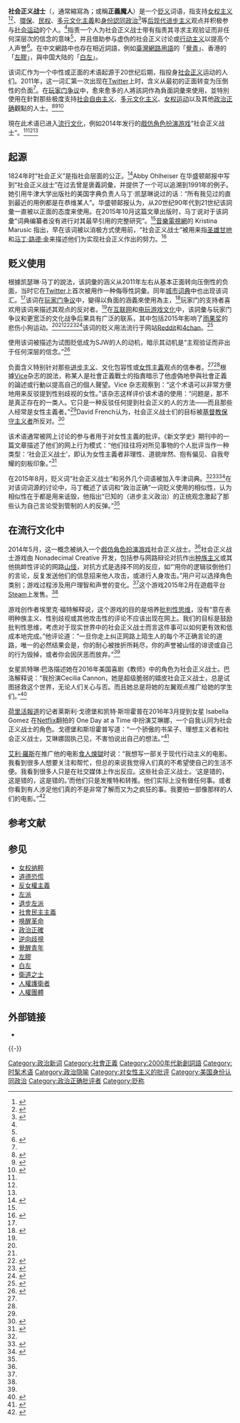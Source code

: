 '''社会正义战士'''（{{lang-en|Social Justice Warrior}}，通常縮寫為{{lang|en|'''SJW'''}}；或稱'''正義魔人'''）是一个[[贬义|贬义]]词语，指支持[[女权主义|女权主义]]<ref name="WashingtonPost">{{Cite web|title=Why ‘social justice warrior,’ a Gamergate insult, is now a dictionary entry|url=https://www.washingtonpost.com/news/the-intersect/wp/2015/10/07/why-social-justice-warrior-a-gamergate-insult-is-now-a-dictionary-entry/|access-date=2021-11-21|date=2015-10-07|publisher=The Washington Post|archive-url=https://web.archive.org/web/20180606183617/https://www.washingtonpost.com/news/the-intersect/wp/2015/10/07/why-social-justice-warrior-a-gamergate-insult-is-now-a-dictionary-entry/|archive-date=2018-06-06}}</ref><ref name="Eric Johnson 2016">{{Cite web|title=Understanding the Jargon of Gamergate|url=https://www.vox.com/2014/10/10/11631790/understanding-the-jargon-of-gamergate|access-date=2021-11-21|date=2014-10-10|last=Johnson|first=Eric|work=Vox|language=en|archive-date=2019-12-01|archive-url=https://web.archive.org/web/20191201005803/https://www.vox.com/2014/10/10/11631790/understanding-the-jargon-of-gamergate|dead-url=no}}</ref>、[[環保|環保]]、[[民权|民权]]、[[多元文化主義|多元文化主義]]和[[身份認同政治|身份認同政治]]<ref>{{cite web|title=Billy Corgan Compares 'Social Justice Warriors' to Cults, Maoists, KKK|url=https://www.rollingstone.com/music/news/billy-corgan-compares-social-justice-warriors-to-cults-maoists-kkk-20160419|accessdate=2018-06-06|author=Jon Blistein|date=2016-04-19|work=Rolling Stone|language=en|archive-url=https://web.archive.org/web/20170126172247/http://www.rollingstone.com/music/news/billy-corgan-compares-social-justice-warriors-to-cults-maoists-kkk-20160419|archive-date=2017-01-26|dead-url=no}}</ref>等[[后现代|后现代]][[进步主义|进步主义]]观点并积极参与[[社会运动|社会运动]]的个人。<ref name="WashingtonPost" />指责一个人为社会正义战士带有指责其寻求主观验证而非任何深层次的信念的意味<ref name=heronbelford/>，并且借助参与虚伪的社会正义讨论或[[行动主义|行动主义]]以提高个人声誉<ref name="ViceAllegra">{{Cite web|title=Meet the Female Gamer Mascot Born of Anti-Feminist Internet Drama|url=https://www.vice.com/en/article/exmwzp/meet-the-female-gamer-mascot-created-by-anti-feminists-828|access-date=2021-11-21|work=www.vice.com|language=en|quote=A Social Justice Warrior, or SJW, is any person, female or male, who argues online for political correctness or feminism. 'Social justice' may sound like a good thing to many of our readers, but the people who use this term only use it pejoratively.|archive-date=2021-12-21|archive-url=https://web.archive.org/web/20211221153512/https://www.vice.com/en/article/exmwzp/meet-the-female-gamer-mascot-created-by-anti-feminists-828|dead-url=no}}</ref>。在中文網路中也存在相近詞語，例如[[台灣網路用語列表|臺灣網路用語]]的「[[覺醒青年|覺青]]」、香港的「[[左膠|左膠]]」，與中国大陆的「[[白左|白左]]」。

该词汇作为一个中性或正面的术语起源于20世纪后期，指投身[[社会正义|社会正义]]运动的人们。2011年，这一词汇第一次出现在[[Twitter|Twitter]]上时，含义从最初的正面转变为压倒性的负面<ref name="WashingtonPost" />。在[[玩家门|玩家门争议]]中，愈來愈多的人將該詞作為負面詞彙來使用，並特別使用在針對那些极度支持[[社会自由主义|社会自由主义]]、[[多元文化主义|多元文化主义]]、[[女权纳粹|女权运动]]以及其他[[政治正确|政治正确]]觀點的人士。<ref name="parreno">{{Cite web|title=Social Justice Warriors Now Have Their Own RPG|url=https://gameranx.com/updates/id/24055/article/social-justice-warriors-now-have-their-own-rpg/|access-date=2021-11-21|date=2014-09-09|last=Parreno|first=Ryan|work=Gameranx|language=en-US|archive-date=2021-11-21|archive-url=https://web.archive.org/web/20211121014120/https://gameranx.com/updates/id/24055/article/social-justice-warriors-now-have-their-own-rpg/|dead-url=no}}</ref><ref name="technologytell">{{Cite web|title=Social Justice Warrior Review: Meh - GamerTell|url=http://www.technologytell.com/gaming/144852/social-justice-warrior-review-meh/|access-date=2021-11-21|date=2015-03-30|publisher=TechnologyTell|archive-url=https://web.archive.org/web/20160103130249/http://www.technologytell.com/gaming/144852/social-justice-warrior-review-meh/|archive-date=2016-01-03}}</ref><ref name="breiner">{{Cite web|title=Don’t Feed The Trolls, Fight Them|url=https://archive.thinkprogress.org/dont-feed-the-trolls-fight-them-9511d9def046/|access-date=2021-11-21|language=en-US|archive-date=2021-11-21|archive-url=https://web.archive.org/web/20211121014120/https://archive.thinkprogress.org/dont-feed-the-trolls-fight-them-9511d9def046/|dead-url=no}}</ref>

現在此术语已进入[[流行文化|流行文化]]，例如2014年发行的[[戲仿|戲仿]][[角色扮演游戏|角色扮演游戏]]“社会正义战士”。<ref name="parreno" /><ref name="technologytell" /><ref name="breiner" />

== 起源 ==
{{details|社会正义}}
1824年时“社会正义”是指社会层面的公正。<ref>{{citation|work=[[牛津英語詞典|牛津英語詞典]]|date=September 2005|subscription=yes|title=social justice|url=http://oed.com/search?searchType=dictionary&q=social+justice|edition=3rd|author=[[牛津大學出版社|Oxford University Press]]}}</ref>Abby Ohlheiser 在华盛顿邮报中写到“社会正义战士”在过去曾是褒義詞彙，并提供了一个可以追溯到1991年的例子。她引用牛津大学出版社的美国字典负责人马丁·凯瑟琳说过的话：“所有我见过的直到最近的用例都是在恭维某人”。华盛顿邮报认为，从20世纪90年代到21世纪该詞彙一直被以正面的态度来使用。在2015年10月这篇文章出版时，马丁说对于该詞彙“词典编纂者没有进行对其最早引用的完整研究”。<ref name="WashingtonPost" />[[音樂電視網|音樂電視網]]的 Kristina Marusic 指出，早在该词被以消极方式使用前，“社会正义战士”被用来指[[圣雄甘地|圣雄甘地]]和[[马丁·路德·金|马丁·路德·金]]来描述他们为实现社会正义作出的努力。<ref name="marusic">{{Cite web|title=Sorry Trolls, You’re Not Going To Win The Battle Against Social Justice Warriors|url=http://www.mtv.com/news/2087859/trolls-sjw-laci-green/|access-date=2021-11-21|last=Marusic|first=Kristina|work=MTV News|language=en|archive-date=2016-03-18|archive-url=https://web.archive.org/web/20160318121441/http://www.mtv.com/news/2087859/trolls-sjw-laci-green/|dead-url=no}}</ref>

== 贬义使用 ==
根據凯瑟琳·马丁的說法，该詞彙的涵义从2011年左右从基本正面转向压倒性的负面，当时它在[[Twitter|Twitter]]上首次被用作一种侮辱性詞彙。同年[[城市词典|城市词典]]中也出现该词汇。<ref name="WashingtonPost" />该词在[[玩家门|玩家门争议]]中，變得以負面的涵義來使用為主，<ref name="sarahjeong">{{citation|first=Sarah|last=Jeong|author-link=Sarah Jeong|year=2015|title=The Internet of Garbage|publisher=[[Forbes|Forbes Media]]}}</ref>玩家门的支持者喜欢用该词来描述其观点的反对者。<ref name="WashingtonPost" />在[[互联网|互联网]]和[[电玩游戏文化|电玩游戏文化]]中，该詞彙与玩家门争议和更宽泛的文化战争后果具有广泛的联系，其中包括2015年影响了[[雨果奖|雨果奖]]的悲伤小狗运动。<ref name="Eric Johnson 2016" /><ref name="ViceAllegra" /><ref>{{Cite web|title=Are gamers misogynistic? Some certainly are|url=https://www.irishtimes.com/culture/games/game-reviews/are-gamers-misogynistic-some-certainly-are-1.1968159|access-date=2021-11-21|last=Clarke|first=Donald|work=The Irish Times|language=en|quote=A Social Justice Warrior, or SJW, is any person, female or male, who argues online for political correctness or feminism. 'Social justice' may sound like a good thing to many of our readers, but the people who use this term only use it pejoratively.|archive-date=2018-11-22|archive-url=https://web.archive.org/web/20181122164008/https://www.irishtimes.com/culture/games/game-reviews/are-gamers-misogynistic-some-certainly-are-1.1968159|dead-url=no}}</ref><ref>{{Cite web|title=The only guide to Gamergate you will ever need to read|url=https://www.washingtonpost.com/news/the-intersect/wp/2014/10/14/the-only-guide-to-gamergate-you-will-ever-need-to-read/|access-date=2021-11-21|date=2014-10-14|publisher=The Washington Post|archive-url=https://web.archive.org/web/20161203034045/https://www.washingtonpost.com/news/the-intersect/wp/2014/10/14/the-only-guide-to-gamergate-you-will-ever-need-to-read/|archive-date=2016-12-03}}</ref><ref name="SlateWaldman">{{Cite web|title=How Sci-Fi’s Hugo Awards Got Their Own Full-Blown Gamergate|url=https://slate.com/culture/2015/04/2015-hugo-awards-how-the-sad-and-rabid-puppies-took-over-the-sci-fi-nominations.html|access-date=2021-11-21|date=2015-04-08|last=Waldman|first=Katy|work=Slate Magazine|language=en|archive-date=2021-12-18|archive-url=https://web.archive.org/web/20211218201342/https://slate.com/culture/2015/04/2015-hugo-awards-how-the-sad-and-rabid-puppies-took-over-the-sci-fi-nominations.html|dead-url=no}}</ref>该词的贬义用法流行于网站[[Reddit|Reddit]]和[[4chan|4chan]]。<ref name="maxhill">{{Cite web|title=In defence of ‘social justice warriors’|url=https://the-peak.ca/2014/11/in-defence-of-social-justice-warriors/|access-date=2021-11-21|date=2014-11-17|last=EIC|work=The Peak|language=en-CA|archive-date=2021-11-29|archive-url=https://web.archive.org/web/20211129164815/https://the-peak.ca/2014/11/in-defence-of-social-justice-warriors/|dead-url=no}}</ref>

使用该词被描述为试图贬低成为SJW的人的动机，暗示其动机是“主观验证而非出于任何深层的信念。”<ref name="heronbelford">{{Cite journal|title=Sexism in the circuitry: female participation in male-dominated popular computer culture|url=https://dl.acm.org/doi/10.1145/2695577.2695582|last=Heron|first=Michael James|last2=Belford|first2=Pauline|date=2014-12-08|journal=ACM SIGCAS Computers and Society|issue=4|doi=10.1145/2695577.2695582|volume=44|pages=18–29|language=en|issn=0095-2737|last3=Goker|first3=Ayse|access-date=2021-11-21|archive-date=2021-11-21|archive-url=https://web.archive.org/web/20211121014932/https://dl.acm.org/doi/10.1145/2695577.2695582|dead-url=no}}</ref>

负面含义特别针对那些[[进步主义|进步主义]]、文化包容性或[[女性主義|女性主義]]观点的信奉者。<ref name="WashingtonPost" /><ref name="Eric Johnson 2016" />根據[[Vice_(雜誌)|Vice]]杂志的說法，称某人是社會正義戰士的指責暗示了他虛偽地參與社會正義的論述或行動以提高自己的個人聲望。Vice 杂志观察到：“这个术语可以非常方便地用来反驳提到性别歧视的女性。”该杂志这样评价该术语的使用：“问题是，那不是真正存在的一类人。它只是一种反驳任何提到社会正义的人的方法——而且那些人经常是女性主義者。”<ref name=ViceAllegra />David French认为，社会正义战士们的目标被[[基督教右派|基督教保守主义者]]所反对。<ref>{{Cite web|title=The Ferocious Religious Faith of the Campus Social-Justice Warrior|url=https://www.nationalreview.com/2015/11/religious-zealots-campus-social-justice-warriors/|access-date=2021-11-21|date=2015-11-23|work=National Review|language=en-US|archive-date=2018-06-06|archive-url=https://web.archive.org/web/20180606182943/https://www.nationalreview.com/2015/11/religious-zealots-campus-social-justice-warriors/|dead-url=no}}</ref>

{{quote box |width=25em | bgcolor=#c6dbf7 |align=right |halig=left | salign=right|quote=“‘社会正义战士’，即认为女性主義者非理性、道貌岸然、抱有偏见、自我夸耀的刻板印象。”|source= ''新文学史''<ref name="selisker" />}}
该术语通常被网上讨论的参与者用于对女性主義的批评。《新文学史》期刊中的一篇文章描述了他们的网上行为模式：“他们往往将对所见事物的个人批评当作一种类型：‘社会正义战士’，即认为女性主義者非理性、道貌岸然、抱有偏见、自我夸耀的刻板印象。”<ref name="selisker">{{Cite journal|title=The Bechdel Test and the Social Form of Character Networks|url=https://muse.jhu.edu/content/crossref/journals/new_literary_history/v046/46.3.selisker.html|last=Selisker|first=Scott|date=2015|journal=New Literary History|issue=3|doi=10.1353/nlh.2015.0024|volume=46|pages=505–523|language=en|issn=1080-661X|oclc=1296558}}</ref>

在2015年8月，贬义词“社会正义战士”和另外几个词语被加入牛津词典。<ref name=WashingtonPost/><ref>{{Cite news|title=Can You Use That In A Sentence? Dictionary Adds New Words|url=https://www.npr.org/sections/thetwo-way/2015/08/27/435232388/can-you-use-that-in-a-sentence-dictionary-adds-new-words|newspaper=NPR|date=2015-08-27|accessdate=2021-11-21|language=en|first=Laura|last=Wagner|archive-date=2016-03-20|archive-url=https://web.archive.org/web/20160320210735/http://www.npr.org/sections/thetwo-way/2015/08/27/435232388/can-you-use-that-in-a-sentence-dictionary-adds-new-words|dead-url=no}}</ref><ref name="timeoxford">{{Cite web|title=Oxford Dictionaries Adds 'Fat-Shame,' 'Butthurt,' 'Redditor'|url=https://time.com/4010748/oxford-dictionary-update-2015/|access-date=2021-11-21|work=Time|language=en|archive-date=2021-11-21|archive-url=https://web.archive.org/web/20211121014121/https://time.com/4010748/oxford-dictionary-update-2015/|dead-url=no}}</ref>在对该词词源的讨论中，马丁概述了该词和“政治正确”一词贬义使用的相似性，认为相似性在于都是用来诋毁，他指出“已知的（进步主义政治）的正统观念激起了那些认为自己言论受到管制的人的反弹。”<ref name="WashingtonPost" />

== 在流行文化中 ==
2014年5月，这一概念被纳入一个[[戲仿|戲仿]][[角色扮演游戏|角色扮演游戏]]社会正义战士。<ref name="parreno" />社会正义战士游戏由 Nonadecimal Creative 开发，包括参与网路辩论对抗作出[[种族主义|种族主义]]或其他挑衅性评论的网路[[白目|山怪]]，对抗方式是选择不同的反应，如“‘用你的逻辑驳倒他们的言论，反复发送他们的信息招来他人攻击，或进行人身攻击。”用户可以选择角色类别；游戏过程涉及用户理智和声誉的变化。<ref name="technologytell" />这个游戏2015年2月在遊戲平台[[Steam|Steam]]上发售。<ref name="breiner" /> 

游戏创作者埃里克·福特解释说，这个游戏的目的是培养[[批判性思维|批判性思维]]，没有“意在表明种族主义、性别歧视或其他攻击性的评论不应该出现在网上。我们的目标是鼓励批判性思维，考虑对于现实世界中的社会正义战士而言这件事可以如何更有效和低成本地完成。”他评论道：“一旦你走上纠正网路上陌生人的每个不正确言论的道路，唯一的必然结果会是，你的耐心被挫折所耗尽，你的声誉被山怪的诽谤或自己的行为毁掉，或者你会因厌恶而放弃。”<ref name="breiner" />

女星凯特琳·巴洛描述她在2016年美国喜剧《教师》中的角色为社会正义战士。巴洛解释说：“我扮演Cecilia Cannon，她是超级脆弱的嬉皮社会正义战士，总是试图拯救这个世界，无论人们关心与否。而且她总是将她的左翼观点推广给她的学生们。”<ref name="ninametz">{{Cite web|title=Stars of twisted new sitcom 'Teachers' bring laughs home from school|url=https://www.chicagotribune.com/entertainment/tv/ct-katydids-teachers-tv-land-ent-0127-20160126-column.html|access-date=2021-11-21|date=2016-01-26|last=Metz|first=Nina|publisher=Chicago Tribune|archive-date=2022-01-04|archive-url=https://web.archive.org/web/20220104171230/https://www.chicagotribune.com/entertainment/tv/ct-katydids-teachers-tv-land-ent-0127-20160126-column.html|dead-url=no}}</ref>

[[荷里活報道|荷里活報道]]的记者莱斯利·戈德堡和凯特·斯坦霍普在2016年3月提到女星 Isabella Gomez 在[[Netflix|Netflix]]翻拍的 One Day at a Time 中扮演艾琳娜，一个自我认同为社会正义战士的角色。戈德堡和斯坦霍普写道：“一个骄傲的书呆子、理想主义者和社会正义战士，艾琳娜固执己见，不害怕说出自己的想法。”<ref name="hollywoodreporter">{{Cite web|title=Netflix’s ‘One Day at a Time’ Remake Adds ‘Matador’ Actress|url=https://www.hollywoodreporter.com/tv/tv-news/netflixs-one-day-at-a-876502/|access-date=2021-11-21|date=2016-03-17|last=Stanhope|first=Lesley Goldberg,Kate|work=The Hollywood Reporter|language=en-US|archive-date=2021-11-21|archive-url=https://web.archive.org/web/20211121015008/https://www.hollywoodreporter.com/tv/tv-news/netflixs-one-day-at-a-876502/|dead-url=no}}</ref>

[[艾利·羅斯|艾利·羅斯]]在推广他的电影[[食人煉獄|食人煉獄]]时说：“我想写一部关于现代行动主义的电影。我看到很多人想要关注和帮忙，但总的来说我觉得人们真的不希望使自己的生活不便。我看到很多人只是在社交媒体上作出反应。这些社会正义战士。‘这是错的，这是错的，这是错的。’而他们只是发推特和转推。他们实际上没有做任何事。或者你看到有人涉足他们真的不是非常了解而又为之疯狂的事。我要拍一部像那样的人们的电影。”<ref>{{Cite web|title=Eli Roth's 'Green Inferno' devours the Internet's 'social justice warriors'|url=https://www.latimes.com/entertainment/herocomplex/la-et-hc-eli-roth-green-inferno-sjw-20150709-story.html|access-date=2021-11-21|date=2015-07-10|work=Los Angeles Times|language=en-US|archive-date=2021-12-12|archive-url=https://web.archive.org/web/20211212153440/https://www.latimes.com/entertainment/herocomplex/la-et-hc-eli-roth-green-inferno-sjw-20150709-story.html|dead-url=no}}</ref>

== 参考文献 ==
{{Reflist|30em}}

== 参见 ==
{{Portal box|女性主義|互联网|电子游戏}}
{{div col|2}}
*[[女权纳粹|女权纳粹]]
*[[道德恐慌|道德恐慌]]
*[[反女權主義|反女權主義]]
*[[左派|左派]]
*[[退步左派|退步左派]]
*[[社會民主主義|社會民主主義]]
*[[唤醒革命|唤醒革命]]
*[[政治正確|政治正確]]
*[[逆向歧視|逆向歧視]]
*[[覺醒青年|覺醒青年]]
*[[左膠|左膠]]
*[[白左|白左]]
*[[衛道之士|衛道之士]]
*[[人權護衛者|人權護衛者]]
*[[人權團體|人權團體]]
{{div col end}}

== 外部链接 ==
{{Wiktionary|social justice warrior}}
* {{cite web |url = http://www.oxforddictionaries.com/us/definition/american_english/social-justice-warrior |title=social justice warrior: definition of social justice warrior in Oxford dictionary (American English) (US) |publisher=Oxford Dictionaries; [[Oxford_University_Press|Oxford University Press]]|archivedate=January 28, 2016 |dead-url=no |archiveurl = https://web.archive.org/web/20160128090050/http://www.oxforddictionaries.com/us/definition/american_english/social-justice-warrior }}
{{-}}
{{人权}}

[[Category:政治新词|Category:政治新词]]
[[Category:社會正義|Category:社會正義]]
[[Category:2000年代新創詞語|Category:2000年代新創詞語]]
[[Category:时髦术语|Category:时髦术语]]
[[Category:政治隐喻|Category:政治隐喻]]
[[Category:对女性主义的批评|Category:对女性主义的批评]]
[[Category:美国身份认同政治|Category:美国身份认同政治]]
[[Category:政治正确批评者|Category:政治正确批评者]]
[[Category:贬称|Category:贬称]]